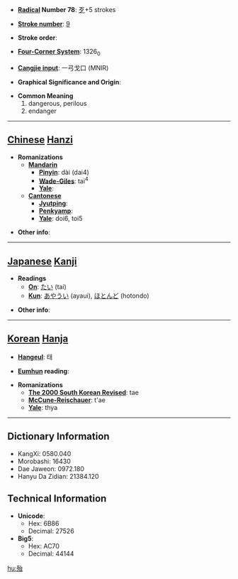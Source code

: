* '''[[Wiktionary:Chinese radical index| Radical]] Number 78''': [[Wiktionary:Chinese radical index 歹|歹]]+5 strokes

* '''[[Wiktionary:Chinese total strokes index|Stroke number]]''': [[Wiktionary:Chinese total strokes index 9|9]]

* '''Stroke order''': 

* '''[[Wiktionary:Chinese four corner index|Four-Corner System]]''': 1326<sub>0</sub>

* '''[[Wiktionary:Chinese Cangjie index|Cangjie input]]''': 一弓戈口 (MNIR)

* '''Graphical Significance and Origin''': 

* '''Common Meaning'''
*#dangerous, perilous
*# endanger


----

== [[Chinese]] [[Hanzi]] ==

* '''Romanizations'''
** '''[[Mandarin]]'''
*** '''[[Pinyin]]''': dài (dai4)
*** '''[[Wade-Giles]]''': tai<sup>4</sup>
*** '''[[Yale]]''': 
** '''[[Cantonese]]'''
*** '''[[Jyutping]]''':
*** '''[[Penkyamp]]''': 
*** '''[[Yale]]''': doi6, toi5

* '''Other info''': 

----

== [[Japanese]] [[Kanji]] ==

* '''Readings'''
** '''[[On]]''': [[たい]] (tai)
** '''[[Kun]]''': [[あやうい]] (ayaui), [[ほとんど]] (hotondo)

* '''Other info''':  

----

== [[Korean]] [[Hanja]] ==

* '''[[Hangeul]]''': 태

* '''[[Eumhun]] reading''': 

* '''Romanizations'''
** '''[[The 2000 South Korean Revised Romanization|The 2000 South Korean Revised]]''': tae
** '''[[McCune-Reischauer]]''': t'ae
** '''[[Yale]]''': thya

----

== Dictionary Information ==

* KangXi: 0580.040
* Morobashi: 16430
* Dae Jaweon: 0972.180
* Hanyu Da Zidian: 21384.120

== Technical Information ==

* '''Unicode''':
** Hex: 6B86
** Decimal: 27526
* '''Big5''':
** Hex: AC70
** Decimal: 44144

[[hu:殆]]